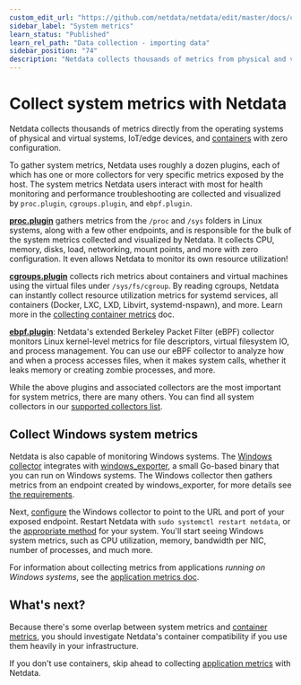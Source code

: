 ```yaml
---
custom_edit_url: "https://github.com/netdata/netdata/edit/master/docs/collect/system-metrics.md"
sidebar_label: "System metrics"
learn_status: "Published"
learn_rel_path: "Data collection - importing data"
sidebar_position: "74"
description: "Netdata collects thousands of metrics from physical and virtual systems, IoT/edge devices, and containers with zero configuration."
---
```



# Collect system metrics with Netdata

Netdata collects thousands of metrics directly from the operating systems of physical and virtual systems, IoT/edge
devices, and [containers](/docs/nightly/data-collection---importing-data/container-metrics) with zero configuration.

To gather system metrics, Netdata uses roughly a dozen plugins, each of which has one or more collectors for very
specific metrics exposed by the host. The system metrics Netdata users interact with most for health monitoring and
performance troubleshooting are collected and visualized by `proc.plugin`, `cgroups.plugin`, and `ebpf.plugin`.

[**proc.plugin**](/docs/nightly/data-collection---importing-data/monitor-anything/system-metrics/os-provided-metrics-proc.plugin) gathers metrics from the `/proc` and `/sys` folders in Linux
systems, along with a few other endpoints, and is responsible for the bulk of the system metrics collected and
visualized by Netdata. It collects CPU, memory, disks, load, networking, mount points, and more with zero configuration.
It even allows Netdata to monitor its own resource utilization!

[**cgroups.plugin**](/docs/nightly/data-collection---importing-data/monitor-anything/virtualized-environments/containers/monitor-cgroups) collects rich metrics about containers and virtual machines
using the virtual files under `/sys/fs/cgroup`. By reading cgroups, Netdata can instantly collect resource utilization
metrics for systemd services, all containers (Docker, LXC, LXD, Libvirt, systemd-nspawn), and more. Learn more in the
[collecting container metrics](/docs/nightly/data-collection---importing-data/container-metrics) doc.

[**ebpf.plugin**](/docs/nightly/data-collection---importing-data/monitor-anything/system-metrics/kernel-traces-metrics-ebpf): Netdata's extended Berkeley Packet Filter (eBPF) collector
monitors Linux kernel-level metrics for file descriptors, virtual filesystem IO, and process management. You can use our
eBPF collector to analyze how and when a process accesses files, when it makes system calls, whether it leaks memory or
creating zombie processes, and more.

While the above plugins and associated collectors are the most important for system metrics, there are many others. You
can find all system collectors in our [supported collectors list](/docs/nightly/data-collection---importing-data/monitor-anything#system-collectors).

## Collect Windows system metrics

Netdata is also capable of monitoring Windows systems. The [Windows
collector](/docs/nightly/data-collection---importing-data/monitor-anything/system-metrics/windows-machines) integrates with
[windows_exporter](https://github.com/prometheus-community/windows_exporter), a small Go-based binary that you can run
on Windows systems. The Windows collector then gathers metrics from an endpoint created by windows_exporter, for more
details see [the requirements](/docs/nightly/data-collection---importing-data/monitor-anything/system-metrics/windows-machines#requirements).

Next, [configure](/docs/nightly/data-collection---importing-data/monitor-anything/system-metrics/windows-machines#configuration) the Windows
collector to point to the URL and port of your exposed endpoint. Restart Netdata with `sudo systemctl restart netdata`, or the [appropriate
method](/docs/nightly/getting-started/start-stop-or-restart-the-netdata-agent) for your system. You'll start seeing Windows system metrics, such as CPU
utilization, memory, bandwidth per NIC, number of processes, and much more.

For information about collecting metrics from applications _running on Windows systems_, see the [application metrics
doc](/docs/nightly/data-collection---importing-data/application-metrics#collect-metrics-from-applications-running-on-windows).

## What's next?

Because there's some overlap between system metrics and [container metrics](/docs/nightly/data-collection---importing-data/container-metrics), you
should investigate Netdata's container compatibility if you use them heavily in your infrastructure.

If you don't use containers, skip ahead to collecting [application metrics](/docs/nightly/data-collection---importing-data/application-metrics) with
Netdata.


